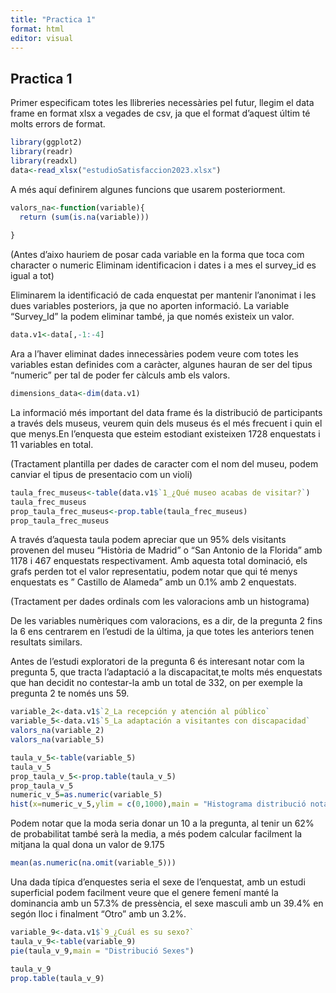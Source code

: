 ```yaml
---
title: "Practica 1"
format: html
editor: visual
---
```


## Practica 1

Primer especificam totes les llibreries necessàries pel futur, llegim el data frame en format xlsx a vegades de csv, ja que el format d'aquest últim té molts errors de format.

```r
library(ggplot2)
library(readr)
library(readxl)
data<-read_xlsx("estudioSatisfaccion2023.xlsx")

```

A més aquí definirem algunes funcions que usarem posteriorment.

```r
valors_na<-function(variable){
  return (sum(is.na(variable)))
  
}
```

(Antes d'aixo hauriem de posar cada variable en la forma que toca com character o numeric Eliminam identificacion i dates i a mes el survey_id es igual a tot)

Eliminarem la identificació de cada enquestat per mantenir l'anonimat i les dues variables posteriors, ja que no aporten informació. La variable "Survey_Id" la podem eliminar també, ja que només existeix un valor.

```r
data.v1<-data[,-1:-4]
```

Ara a l'haver eliminat dades innecessàries podem veure com totes les variables estan definides com a caràcter, algunes hauran de ser del tipus "numeric" per tal de poder fer càlculs amb els valors.

```r
dimensions_data<-dim(data.v1)
```

La informació més important del data frame és la distribució de participants a través dels museus, veurem quin dels museus és el més frecuent i quin el que menys.En l'enquesta que esteim estodiant existeixen 1728 enquestats i 11 variables en total.

(Tractament plantilla per dades de caracter com el nom del museu, podem canviar el tipus de presentacio com un violi)

```r
taula_frec_museus<-table(data.v1$`1_¿Qué museo acabas de visitar?`)
taula_frec_museus
prop_taula_frec_museus<-prop.table(taula_frec_museus)
prop_taula_frec_museus
```

A través d'aquesta taula podem apreciar que un 95% dels visitants provenen del museu "Història de Madrid" o "San Antonio de la Florida" amb 1178 i 467 enquestats respectivament. Amb aquesta total dominació, els grafs perden tot el valor representatiu, podem notar que qui té menys enquestats es " Castillo de Alameda" amb un 0.1% amb 2 enquestats.

(Tractament per dades ordinals com les valoracions amb un histograma)

De les variables numèriques com valoracions, es a dir, de la pregunta 2 fins la 6 ens centrarem en l'estudi de la última, ja que totes les anteriors tenen resultats similars.

Antes de l'estudi exploratori de la pregunta 6 és interesant notar com la pregunta 5, que tracta l'adaptació a la discapacitat,te molts més enquestats que han decidit no contestar-la amb un total de 332, on per exemple la pregunta 2 te només uns 59.

```r
variable_2<-data.v1$`2_La recepción y atención al público`
variable_5<-data.v1$`5_La adaptación a visitantes con discapacidad`
valors_na(variable_2)
valors_na(variable_5)
```

```r
taula_v_5<-table(variable_5)
taula_v_5
prop_taula_v_5<-prop.table(taula_v_5)
prop_taula_v_5
numeric_v_5=as.numeric(variable_5)
hist(x=numeric_v_5,ylim = c(0,1000),main = "Histograma distribució nota general")
```

Podem notar que la moda seria donar un 10 a la pregunta, al tenir un 62% de probabilitat també serà la media, a més podem calcular facilment la mitjana la qual dona un valor de 9.175

```r
mean(as.numeric(na.omit(variable_5)))
```

Una dada típica d'enquestes seria el sexe de l'enquestat, amb un estudi superficial podem facilment veure que el genere femení manté la dominancia amb un 57.3% de pressència, el sexe masculi amb un 39.4% en segón lloc i finalment "Otro" amb un 3.2%.

```r
variable_9<-data.v1$`9_¿Cuál es su sexo?`
taula_v_9<-table(variable_9)
pie(taula_v_9,main = "Distribució Sexes")
```

```r
taula_v_9
prop.table(taula_v_9)
```
